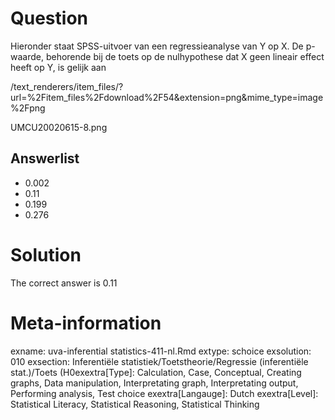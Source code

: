 Question
========

Hieronder staat SPSS-uitvoer van een regressieanalyse van Y op X. De p-waarde, behorende bij de toets op de nulhypothese dat X geen lineair effect heeft op Y, is gelijk aan 

 /text_renderers/item_files/?url=%2Fitem_files%2Fdownload%2F54&extension=png&mime_type=image%2Fpng 

 UMCU20020615-8.png 

Answerlist
----------
* 0.002
* 0.11
* 0.199
* 0.276

Solution
========

The correct answer is  0.11 

Meta-information
================
exname: uva-inferential statistics-411-nl.Rmd 
extype: schoice 
exsolution: 010 
exsection: Inferentiële statistiek/Toetstheorie/Regressie (inferentiële stat.)/Toets (H0exextra[Type]: Calculation, Case, Conceptual, Creating graphs, Data manipulation, Interpretating graph, Interpretating output, Performing analysis, Test choice 
exextra[Langauge]: Dutch 
exextra[Level]: Statistical Literacy, Statistical Reasoning, Statistical Thinking 
